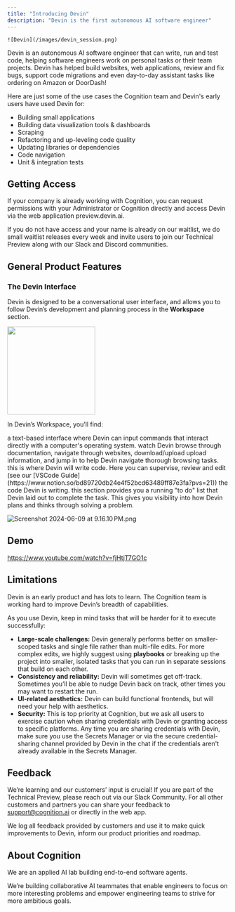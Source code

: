 ```yaml
---
title: "Introducing Devin"
description: "Devin is the first autonomous AI software engineer"
---
```


    ![Devin](/images/devin_session.png)
Devin is an autonomous AI software engineer that can write, run and test code, helping software engineers work on personal tasks or their team projects. Devin has helped build websites, web applications, review and fix bugs, support code migrations and even day-to-day assistant tasks like ordering on Amazon or DoorDash!

Here are just some of the use cases the Cognition team and Devin's early users have used Devin for:

- Building small applications
- Building data visualization tools & dashboards
- Scraping
- Refactoring and up-leveling code quality
- Updating libraries  or dependencies
- Code navigation
- Unit & integration tests

## Getting Access

If your company is already working with Cognition, you can request permissions with your Administrator or Cognition directly and access Devin via the web application preview.devin.ai.

If you do not have access and your name is already on our waitlist, we do small waitlist releases every week and invite users to join our Technical Preview along with our Slack and Discord communities.

## General Product Features

### The Devin Interface

Devin is designed to be a conversational user interface, and allows you to follow Devin’s development and planning process in the **Workspace** section.

<img height="200" noZoom src="/https://prod-files-secure.s3.us-west-2.amazonaws.com/4f925d22-65a4-47c3-9aed-b65e115aaef3/d7295090-5036-4bdd-b742-491fff4d0691/Screenshot_2024-06-09_at_9.12.00_PM.png" />

In Devin’s Workspace, you’ll find: 

<CardGroup cols={2}>
  <Card title="Shell" icon="square-1">
    a text-based interface where Devin can input commands that interact directly with a computer's operating system.
  </Card>
  <Card title="Browser" icon="square-2">
    watch Devin browse through documentation, navigate through websites, download/upload upload information, and jump in to help Devin navigate thorough browsing tasks.
  </Card>
  <Card title="Editor" icon="square-3">
    this is where Devin will write code. Here you can supervise, review and edit (see our [VSCode Guide](https://www.notion.so/bd89720db24e4f52bcd63489ff87e3fa?pvs=21)) the code Devin is writing.
  </Card>
  <Card title="Planner" icon="square-4">
    this section provides you a running "to do" list that Devin laid out to complete the task. This gives you  visibility into how Devin plans and thinks through solving a problem.
  </Card>
</CardGroup>


![Screenshot 2024-06-09 at 9.16.10 PM.png](https://prod-files-secure.s3.us-west-2.amazonaws.com/4f925d22-65a4-47c3-9aed-b65e115aaef3/30556b54-d6f9-45ac-aa83-f71cb89fa81f/Screenshot_2024-06-09_at_9.16.10_PM.png)

## Demo

https://www.youtube.com/watch?v=fjHtjT7GO1c

## Limitations

Devin is an early product and has lots to learn. The Cognition team is working hard to improve Devin’s breadth of capabilities. 

As you use Devin, keep in mind tasks that will be harder for it to execute successfully:

- **Large-scale challenges:** Devin generally performs better on smaller-scoped tasks and single file rather than multi-file edits. For more complex edits, we highly suggest using **playbooks** or breaking up the project into smaller, isolated tasks that you can run in separate sessions that build on each other.
- **Consistency and reliability:** Devin will sometimes get off-track. Sometimes you’ll be able to nudge Devin back on track, other times you may want to restart the run.
- **UI-related aesthetics:** Devin can build functional frontends, but will need your help with aesthetics.
- **Security:** This is top priority at Cognition, but we ask all users to exercise caution when sharing credentials with Devin or granting access to specific platforms. Any time you are sharing credentials with Devin, make sure you use the Secrets Manager or via the secure credential-sharing channel provided by Devin in the chat if the credentials aren't already available in the Secrets Manager.

## Feedback

We’re learning and our customers’ input is crucial! If you are part of the Technical Preview, please reach out via our Slack Community. For all other customers and partners you can share your feedback to support@cognition.ai or directly in the web app.

We log all feedback provided by customers and use it to make quick improvements to Devin, inform our product priorities and roadmap.

## About Cognition

We are an applied AI lab building end-to-end software agents.

We’re building collaborative AI teammates that enable engineers to focus on more interesting problems and empower engineering teams to strive for more ambitious goals.
